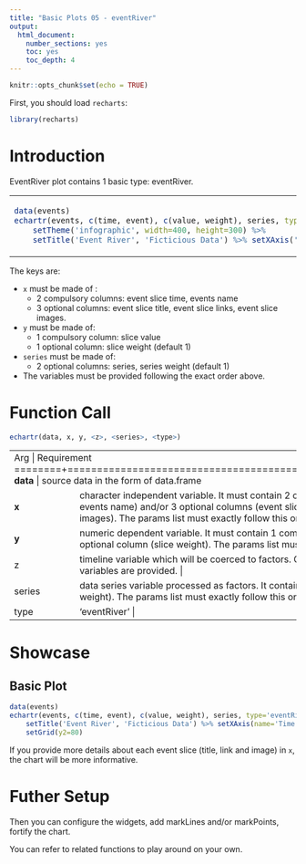 ```yaml
---
title: "Basic Plots 05 - eventRiver"
output: 
  html_document: 
    number_sections: yes
    toc: yes
    toc_depth: 4
---
```


```r
knitr::opts_chunk$set(echo = TRUE)
```

First, you should load `recharts`:
```r
library(recharts)
```

# Introduction

EventRiver plot contains 1 basic type: eventRiver.

<table id='intro'>
<tr><td>
```r
data(events)
echartr(events, c(time, event), c(value, weight), series, type='eventRiver') %>% 
    setTheme('infographic', width=400, height=300) %>% 
    setTitle('Event River', 'Ficticious Data') %>% setXAxis('Time')
```
</td>
<td>
</table>

The keys are:

- `x` must be made of :
    - 2 compulsory columns: event slice time, events name
    - 3 optional columns: event slice title, event slice links, event slice images.
- `y` must be made of:
    - 1 compulsory column: slice value
    - 1 optional column: slice weight (default 1)
- `series` must be made of:
    - 2 optional columns: series, series weight (default 1)
- The variables must be provided following the exact order above.

# Function Call

```r
echartr(data, x, y, <z>, <series>, <type>)
```

+--------+--------------------------------------------------------------------+
| Arg    |  Requirement                                                       |
+========+====================================================================+
| **data** | source data in the form of data.frame                            |
+--------+--------------------------------------------------------------------+
| **x**  | character independent variable. It must contain 2 compulsory columns (event slice time, events name) and/or 3 optional columns (event slice title, event slice links, event slice images). The params list must exactly follow this order. |
+--------+--------------------------------------------------------------------+
| **y**  | numeric dependent variable. It must contain 1 compulsory column (slice value) and/or 1 optional column (slice weight). The params list must exactly follow this order. |
+--------+--------------------------------------------------------------------+
|  z     | timeline variable which will be coerced to factors. Only the first one is accepted if multiple variables are provided. |
+--------+--------------------------------------------------------------------+
| series | data series variable processed as factors. It contains 2 optional columns (series, series weight). The params list must exactly follow this order. |
+--------+--------------------------------------------------------------------+
| type   | 'eventRiver' |
+--------+--------------------------------------------------------------------+


# Showcase

## Basic Plot

```r
data(events)
echartr(events, c(time, event), c(value, weight), series, type='eventRiver') %>% 
    setTitle('Event River', 'Ficticious Data') %>% setXAxis(name='Time') %>%
    setGrid(y2=80)
```

If you provide more details about each event slice (title, link and image) in `x`, the chart will be more informative.

# Futher Setup

Then you can configure the widgets, add markLines and/or markPoints, fortify the chart.

You can refer to related functions to play around on your own.

